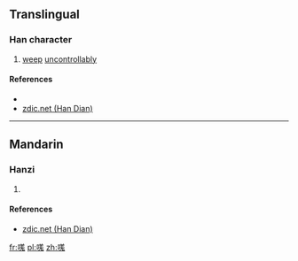 ==Translingual==

===Han character===
{{Han char|rn=30|rad=口|as=10|sn=13|four=|canj=RTUI|ids=⿰口羗}}

# [[weep]] [[uncontrollably]]

====References====
* {{Han ref|kx=0204.111|hdz=10670.081|uh=55F4|ud=22004}}
* [http://www.zdic.net/z/17/js/55F4.htm zdic.net (Han Dian)]

----

==Mandarin==

===Hanzi===
{{cmn-hanzi|pin=[[qiāng]] ([[qiang1]])|wg=ch'iang<sup>1</sup>}}

# {{defn|lang=cmn|sort=口10}}

====References====
* [http://www.zdic.net/z/17/js/55F4.htm zdic.net (Han Dian)]

[[fr:嗴]]
[[pl:嗴]]
[[zh:嗴]]